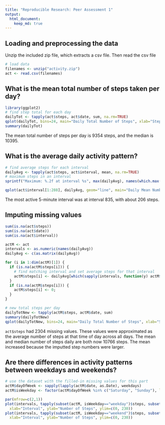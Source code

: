 ```yaml
---
title: "Reproducible Research: Peer Assessment 1"
output: 
  html_document:
    keep_md: true
---
```



## Loading and preprocessing the data
Unzip the included zip file, which extracts a csv file. Then read the csv file
```r
# load data
filenames <- unzip("activity.zip")
act <- read.csv(filenames)
```

## What is the mean total number of steps taken per day?
```r
library(ggplot2)
# find step total for each day
dailyTot <- tapply(act$steps, act$date, sum, na.rm=TRUE)
qplot(dailyTot, bins=24, main="Daily Total Number of Steps", xlab="Steps", ylab="Frequency")
summary(dailyTot)
```
The mean total number of steps per day is 9354 steps, and the median is 10395.

## What is the average daily activity pattern?
```r
# find average steps for each interval
dailyAvg <- tapply(act$steps, act$interval, mean, na.rm=TRUE)
# maximum steps in an interval
sprintf("Maximum: %.2f at interval %s", max(dailyAvg), names(which.max(dailyAvg)))

qplot(act$interval[1:288], dailyAvg, geom="line", main="Daily Mean Number of Steps", xlab="Interval", ylab="Mean # of Steps")
```

The most active 5-minute interval was at interval 835, with about 206 steps.


## Imputing missing values
```r
sum(is.na(act$steps))
sum(is.na(act$date))
sum(is.na(act$interval))

actM <- act
intervals <- as.numeric(names(dailyAvg))
dailyAvg <- c(as.matrix(dailyAvg))

for (i in 1:dim(actM)[1]) {
  if (is.na(actM$steps[i])) {
    # find matching interval and set average steps for that interval
    actM$steps[i] <- dailyAvg[which(sapply(intervals, function(y) actM$interval[i] %in% y))]; # possibly i % 288 would work just as well
  }
  if (is.na(actM$steps[i])) {
    actM$steps[i] <- 0;
  }
}

# new total steps per day
dailyTotNew <- tapply(actM$steps, actM$date, sum)
summary(dailyTotNew)
qplot(dailyTotNew, bins=24, main="Daily Total Number of Steps", xlab="Steps", ylab="Frequency")
```

```act$steps``` had 2304 missing values. These values were approximated as the average number of steps at that time of day across all days. 
The mean and median number of steps daily are both now 10766 steps. The mean increased because the imputted step numbers were larger.


## Are there differences in activity patterns between weekdays and weekends?
```r
# use the dataset with the filled-in missing values for this part
actM$dayOfWeek <- sapply(lapply(actM$date, as.Date), weekdays)
actM$isWeekday <- factor(actM$dayOfWeek %in% c("Saturday", "Sunday"), labels = c("weekday", "weekend"))

par(mfrow=c(2,1))
plot(intervals, tapply(subset(actM, isWeekday=="weekday")$steps, subset(actM, isWeekday=="weekday")$interval, mean, na.rm=TRUE), "l", main="Weekday Step Counts", 
  xlab="Interval", ylab="Number of Steps", ylim=c(0, 230))
plot(intervals, tapply(subset(actM, isWeekday=="weekend")$steps, subset(actM, isWeekday=="weekend")$interval, mean, na.rm=TRUE), "l", main="Weekend Step Counts", 
  xlab="Interval", ylab="Number of Steps", ylim=c(0, 230))
```